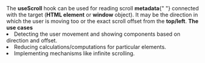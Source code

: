 <Prelude label="For what useScroll hook can be used?">
  <M>
    The <B>useScroll</B> hook can be used for reading scroll <B>metadata</B>{" "}
    connected with the target (<B>HTML element</B> or <B>window</B> object). It
    may be the direction in which the user is moving too or the exact scroll
    offset from the <B>top/left</B>.
  </M>
  <M>
    <B>The use cases</B>
  </M>
  <L ordered>
    <Li>
      Detecting the user movement and showing components based on direction and
      offset.
    </Li>
    <Li>Reducing calculations/computations for particular elements.</Li>
    <Li>Implementing mechanisms like infinite scrolling.</Li>
  </L>
</Prelude>
